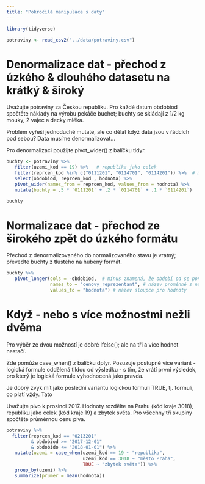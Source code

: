```yaml
---
title: "Pokročilá manipulace s daty"
---
```


```r

library(tidyverse)

potraviny <- read_csv2("../data/potraviny.csv")

```


# Denormalizace dat - přechod z úzkého & dlouhého datasetu na krátký & široký

Uvažujte potraviny za Českou republiku. Pro každé datum obdobiod spočtěte náklady na výrobu pekáče buchet; buchty se skládají z 1/2 kg mouky, 2 vajec a decky mléka.

Problém vyřeší jednoduché mutate, ale co dělat když data jsou v řádcích pod sebou? Data musíme denormalizovat...

Pro denormalizaci použijte pivot_wider() z balíčku tidyr.

```r

buchty <- potraviny %>% 
   filter(uzemi_kod == 19) %>%   # republika jako celek 
   filter(reprcen_kod %in% c("0111201", "0114701", "0114201")) %>%  # mouka, vejce, mléko
   select(obdobiod, reprcen_kod , hodnota) %>% 
   pivot_wider(names_from = reprcen_kod, values_from = hodnota) %>% 
   mutate(buchty = .5 * `0111201` + .2 * `0114701` + .1 * `0114201`)

buchty

```


# Normalizace dat - přechod ze širokého zpět do úzkého formátu

Přechod z denormalizovaného do normalizovaného stavu je vratný; převeďte buchty z tlustého na hubený formát.

```r

buchty %>% 
   pivot_longer(cols = -obdobiod,  # mínus znamená, že období od se ponechá
                names_to = "cenovy_reprezentant", # název proměnné s názvy sloupců
                values_to = "hodnota") # název sloupce pro hodnoty

```


# Když - nebo s více možnostmi nežli dvěma

Pro výběr ze dvou možností je dobré ifelse(); ale na tři a více hodnot nestačí.

Zde pomůže case_when() z balíčku dplyr. Posuzuje postupně více variant - logická formule oddělená tildou od výsledku - s tím, že vrátí první výsledek, pro který je logická formule vyhodnocená jako pravda.

Je dobrý zvyk mít jako poslední variantu logickou formuli TRUE, tj. formuli, co platí vždy. Tato 

Uvažujte pivo k prosinci 2017. Hodnoty rozdělte na Prahu (kód kraje 3018), republiku jako celek (kód kraje 19) a zbytek světa. Pro všechny tři skupiny spočtěte průměrnou cenu piva.

```r
potraviny %>% 
  filter(reprcen_kod == "0213201"
         & obdobiod >= "2017-12-01" 
         & obdobido <= "2018-01-01") %>% 
   mutate(uzemi = case_when(uzemi_kod == 19 ~ "republika",
                            uzemi_kod == 3018 ~ "město Praha",
                            TRUE ~ "zbytek světa")) %>% 
   group_by(uzemi) %>% 
   summarize(prumer = mean(hodnota))
 
```